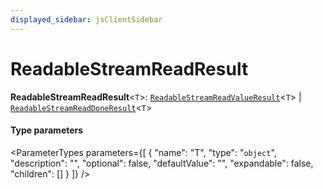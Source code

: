 ```yaml
---
displayed_sidebar: jsClientSidebar
---
```



# ReadableStreamReadResult

 **ReadableStreamReadResult**<`T`\>: [`ReadableStreamReadValueResult`](../interfaces/internal.ReadableStreamReadValueResult.mdx)<`T`\> \| [`ReadableStreamReadDoneResult`](../interfaces/internal.ReadableStreamReadDoneResult.mdx)<`T`\>

#### Type parameters

<ParameterTypes parameters={[
  {
    "name": "T",
    "type": "`object`",
    "description": "",
    "optional": false,
    "defaultValue": "",
    "expandable": false,
    "children": []
  }
]} />
